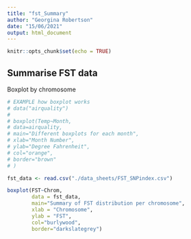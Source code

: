 ```yaml
---
title: "fst_Summary"
author: "Georgina Robertson"
date: "15/06/2021"
output: html_document
---
```


```r
knitr::opts_chunk$set(echo = TRUE)
```

## Summarise FST data
Boxplot by chromosome

```r
# EXAMPLE how boxplot works
# data("airquality")
# 
# boxplot(Temp~Month,
# data=airquality,
# main="Different boxplots for each month",
# xlab="Month Number",
# ylab="Degree Fahrenheit",
# col="orange",
# border="brown"
# )

```

```r
fst_data <- read.csv("./data_sheets/FST_SNPindex.csv")
```

```r
boxplot(FST~Chrom,
        data = fst_data,
        main="Summary of FST distribution per chromosome",
        xlab = "Chromosome",
        ylab = "FST",
        col="burlywood",
        border="darkslategrey")
```

